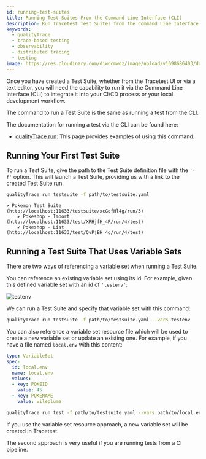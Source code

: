 ```yaml
---
id: running-test-suites
title: Running Test Suites From the Command Line Interface (CLI)
description: Run Tracetest Test Suites from the Command Line Interface (CLI) to integrate it into your CI/CD process or your local development workflow.
keywords:
  - qualityTrace
  - trace-based testing
  - observability
  - distributed tracing
  - testing
image: https://res.cloudinary.com/djwdcmwdz/image/upload/v1698686403/docs/Blog_Thumbnail_14_rsvkmo.jpg
---
```


Once you have created a Test Suite, whether from the Tracetest UI or via a text editor, you will need the capability to run it via the Command Line Interface (CLI) to integrate it into your CI/CD process or your local development workflow.

The command to run a Test Suite is the same as running a test from the CLI.

The documentation for running a test via the CLI can be found here:

- [qualityTrace run](/cli/reference/qualityTrace_run): This page provides examples of using this command.

## Running Your First Test Suite

To run a Test Suite, give the path to the Test Suite definition file with the `'-f'` option. This will launch a Test Suite, providing us with a link to the created Test Suite run.

```sh
qualityTrace run testsuite -f path/to/testsuite.yaml
```
```text title="Output:"
✔ Pokemon Test Suite (http://localhost:11633/testsuite/xcGqfHl4g/run/3)
	✔ Pokeshop - Import (http://localhost:11633/test/XRHjfH_4R/run/4/test)
	✔ Pokeshop - List (http://localhost:11633/test/QvPjBH_4g/run/4/test)
```

## Running a Test Suite That Uses Variable Sets

There are two ways of referencing a variable set when running a Test Suite.

You can reference an existing variable set using its id. For example, given this defined variable set with an id of `'testenv'`:

![testenv](../img/show-environment-definition.png)

We can run a Test Suite and specify that variable set with this command:

```sh
qualityTrace run testsuite -f path/to/testsuite.yaml --vars testenv
```

You can also reference a variable set resource file which will be used to create a new variable set or update an existing one. For example, if you have a file named `local.env` with this content:

```yaml
type: VariableSet
spec:
  id: local.env
  name: local.env
  values:
  - key: POKEID
    value: 45
  - key: POKENAME
    value: vileplume
```

```sh
qualityTrace run test -f path/to/testsuite.yaml --vars path/to/local.env
```

If you use the variable set resource approach, a new variable set will be created in Tracetest.

The second approach is very useful if you are running tests from a CI pipeline.
